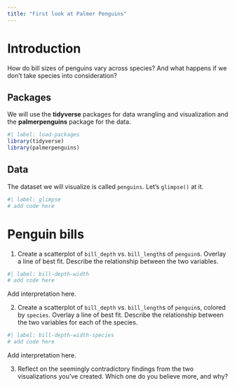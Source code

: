```yaml
---
title: "First look at Palmer Penguins"
---
```


# Introduction

How do bill sizes of penguins vary across species?
And what happens if we don't take species into consideration?

## Packages

We will use the **tidyverse** packages for data wrangling and visualization and the **palmerpenguins** package for the data.

```r
#| label: load-packages
library(tidyverse)
library(palmerpenguins)
```

## Data

The dataset we will visualize is called `penguins`.
Let's `glimpse()` at it.

```r
#| label: glimpse
# add code here
```

# Penguin bills

1.  Create a scatterplot of `bill_depth` vs. `bill_length`s of `penguin`s. Overlay a line of best fit. Describe the relationship between the two variables.

```r
#| label: bill-depth-width
# add code here
```

Add interpretation here.

2.  Create a scatterplot of `bill_depth` vs. `bill_length`s of `penguin`s, colored by `species`. Overlay a line of best fit. Describe the relationship between the two variables for each of the species.

```r
#| label: bill-depth-width-species
# add code here
```

Add interpretation here.

3.  Reflect on the seemingly contradictory findings from the two visualizations you've created. Which one do you believe more, and why?
